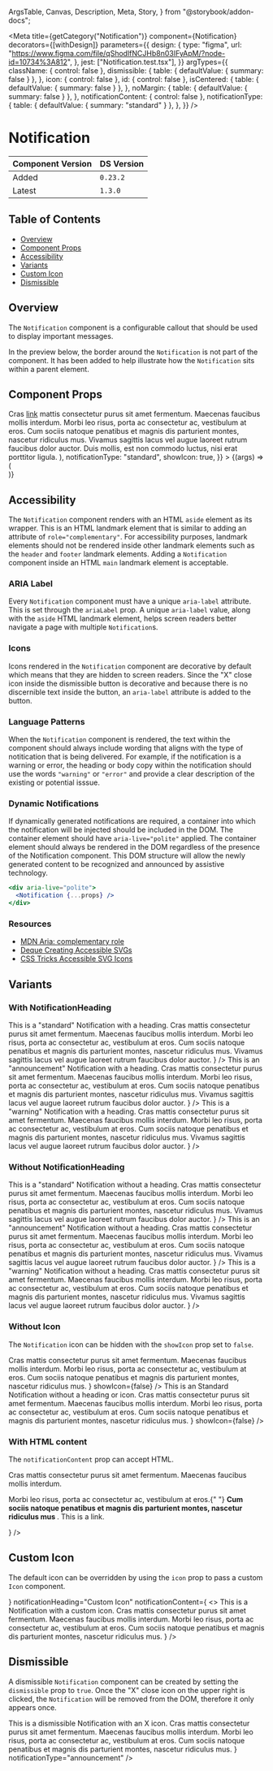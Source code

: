   ArgsTable,
  Canvas,
  Description,
  Meta,
  Story,
} from "@storybook/addon-docs";


<Meta
  title={getCategory("Notification")}
  component={Notification}
  decorators={[withDesign]}
  parameters={{
    design: {
      type: "figma",
      url: "https://www.figma.com/file/qShodlfNCJHb8n03IFyApM/?node-id=10734%3A812",
    },
    jest: ["Notification.test.tsx"],
  }}
  argTypes={{
    className: { control: false },
    dismissible: {
      table: { defaultValue: { summary: false } },
    },
    icon: { control: false },
    id: { control: false },
    isCentered: {
      table: { defaultValue: { summary: false } },
    },
    noMargin: {
      table: { defaultValue: { summary: false } },
    },
    notificationContent: { control: false },
    notificationType: {
      table: { defaultValue: { summary: "standard" } },
    },
  }}
/>

# Notification

| Component Version | DS Version |
| ----------------- | ---------- |
| Added             | `0.23.2`   |
| Latest            | `1.3.0`    |

## Table of Contents

- [Overview](#overview)
- [Component Props](#component-props)
- [Accessibility](#accessibility)
- [Variants](#variants)
- [Custom Icon](#custom-icon)
- [Dismissible](#dismissible)

## Overview

<Description of={Notification} />

The `Notification` component is a configurable callout that should be used to
display important messages.

In the preview below, the border around the `Notification` is not part of the
component. It has been added to help illustrate how the `Notification` sits
within a parent element.

## Component Props

<Canvas>
  <Story
    name="Notification with Controls"
    args={{
      ariaLabel: "Notification label",
      className: undefined,
      dismissible: false,
      icon: undefined,
      id: "notification-id",
      isCentered: false,
      noMargin: false,
      notificationHeading: "Notification Heading",
      notificationContent: (
        <>
          Cras <a href="/">link</a> mattis consectetur purus sit amet fermentum.
          Maecenas faucibus mollis interdum. Morbi leo risus, porta ac
          consectetur ac, vestibulum at eros. Cum sociis natoque penatibus et
          magnis dis parturient montes, nascetur ridiculus mus. Vivamus sagittis
          lacus vel augue laoreet rutrum faucibus dolor auctor. Duis mollis, est
          non commodo luctus, nisi erat porttitor ligula.
        </>
      ),
      notificationType: "standard",
      showIcon: true,
    }}
  >
    {(args) => (
      <div style={{ border: "1px solid #ccc" }}>
        <Notification {...args} />
      </div>
    )}
  </Story>
</Canvas>

<ArgsTable story="Notification with Controls" />

## Accessibility

The `Notification` component renders with an HTML `aside` element as its wrapper.
This is an HTML landmark element that is similar to adding an attribute of
`role="complementary"`. For accessibility purposes, landmark elements should not
be rendered inside other landmark elements such as the `header` and `footer`
landmark elements. Adding a `Notification` component inside an HTML `main` landmark
element is acceptable.

### ARIA Label

Every `Notification` component must have a unique `aria-label` attribute. This
is set through the `ariaLabel` prop. A unique `aria-label` value, along with the
`aside` HTML landmark element, helps screen readers better navigate a page with
multiple `Notification`s.

### Icons

Icons rendered in the `Notification` component are decorative by default which
means that they are hidden to screen readers. Since the "X" close icon inside the
dismissible button is decorative and because there is no discernible text inside
the button, an `aria-label` attribute is added to the button.

### Language Patterns

When the `Notification` component is rendered, the text within the component
should always include wording that aligns with the type of notitication that
is being delivered. For example, if the notification is a warning or error, the
heading or body copy within the notification should use the words `"warning"` or
`"error"` and provide a clear description of the existing or potential isssue.

### Dynamic Notifications

If dynamically generated notifications are required, a container into which the
notification will be injected should be included in the DOM. The container
element should have `aria-live="polite"` applied. The container element should
always be rendered in the DOM regardless of the presence of the Notification
component. This DOM structure will allow the newly generated content to be
recognized and announced by assistive technology.

```jsx
<div aria-live="polite">
  <Notification {...props} />
</div>
```

### Resources

- [MDN Aria: complementary role](https://developer.mozilla.org/en-US/docs/Web/Accessibility/ARIA/Roles/complementary_role)
- [Deque Creating Accessible SVGs](https://www.deque.com/blog/creating-accessible-svgs/)
- [CSS Tricks Accessible SVG Icons](https://css-tricks.com/accessible-svg-icons/)

## Variants

### With NotificationHeading

<Canvas>
  <DSProvider>
    <Notification
      notificationHeading="Standard Notification"
      notificationContent={
        <>
          This is a "standard" Notification with a heading. Cras mattis
          consectetur purus sit amet fermentum. Maecenas faucibus mollis
          interdum. Morbi leo risus, porta ac consectetur ac, vestibulum at
          eros. Cum sociis natoque penatibus et magnis dis parturient montes,
          nascetur ridiculus mus. Vivamus sagittis lacus vel augue laoreet
          rutrum faucibus dolor auctor.
        </>
      }
    />
  </DSProvider>
</Canvas>

<Canvas>
  <DSProvider>
    <Notification
      notificationType="announcement"
      notificationHeading="Announcement Notification"
      notificationContent={
        <>
          This is an "announcement" Notification with a heading. Cras mattis
          consectetur purus sit amet fermentum. Maecenas faucibus mollis
          interdum. Morbi leo risus, porta ac consectetur ac, vestibulum at
          eros. Cum sociis natoque penatibus et magnis dis parturient montes,
          nascetur ridiculus mus. Vivamus sagittis lacus vel augue laoreet
          rutrum faucibus dolor auctor.
        </>
      }
    />
  </DSProvider>
</Canvas>

<Canvas>
  <DSProvider>
    <Notification
      notificationType="warning"
      notificationHeading="Warning Notification"
      notificationContent={
        <>
          This is a "warning" Notification with a heading. Cras mattis
          consectetur purus sit amet fermentum. Maecenas faucibus mollis
          interdum. Morbi leo risus, porta ac consectetur ac, vestibulum at
          eros. Cum sociis natoque penatibus et magnis dis parturient montes,
          nascetur ridiculus mus. Vivamus sagittis lacus vel augue laoreet
          rutrum faucibus dolor auctor.
        </>
      }
    />
  </DSProvider>
</Canvas>

### Without NotificationHeading

<Canvas>
  <DSProvider>
    <Notification
      notificationContent={
        <>
          This is a "standard" Notification without a heading. Cras mattis
          consectetur purus sit amet fermentum. Maecenas faucibus mollis
          interdum. Morbi leo risus, porta ac consectetur ac, vestibulum at
          eros. Cum sociis natoque penatibus et magnis dis parturient montes,
          nascetur ridiculus mus. Vivamus sagittis lacus vel augue laoreet
          rutrum faucibus dolor auctor.
        </>
      }
    />
  </DSProvider>
</Canvas>

<Canvas>
  <DSProvider>
    <Notification
      notificationType="announcement"
      notificationContent={
        <>
          This is an "announcement" Notification without a heading. Cras mattis
          consectetur purus sit amet fermentum. Maecenas faucibus mollis
          interdum. Morbi leo risus, porta ac consectetur ac, vestibulum at
          eros. Cum sociis natoque penatibus et magnis dis parturient montes,
          nascetur ridiculus mus. Vivamus sagittis lacus vel augue laoreet
          rutrum faucibus dolor auctor.
        </>
      }
    />
  </DSProvider>
</Canvas>

<Canvas>
  <DSProvider>
    <Notification
      notificationType="warning"
      notificationContent={
        <>
          This is a "warning" Notification without a heading. Cras mattis
          consectetur purus sit amet fermentum. Maecenas faucibus mollis
          interdum. Morbi leo risus, porta ac consectetur ac, vestibulum at
          eros. Cum sociis natoque penatibus et magnis dis parturient montes,
          nascetur ridiculus mus. Vivamus sagittis lacus vel augue laoreet
          rutrum faucibus dolor auctor.
        </>
      }
    />
  </DSProvider>
</Canvas>

### Without Icon

The `Notification` icon can be hidden with the `showIcon` prop set to `false`.

<Canvas>
  <DSProvider>
    <Notification
      notificationHeading="Standard Notification without Icon"
      notificationContent={
        <>
          Cras mattis consectetur purus sit amet fermentum. Maecenas faucibus
          mollis interdum. Morbi leo risus, porta ac consectetur ac, vestibulum
          at eros. Cum sociis natoque penatibus et magnis dis parturient montes,
          nascetur ridiculus mus.
        </>
      }
      showIcon={false}
    />
    <Notification
      notificationContent={
        <>
          This is an Standard Notification without a heading or icon. Cras
          mattis consectetur purus sit amet fermentum. Maecenas faucibus mollis
          interdum. Morbi leo risus, porta ac consectetur ac, vestibulum at
          eros. Cum sociis natoque penatibus et magnis dis parturient montes,
          nascetur ridiculus mus.
        </>
      }
      showIcon={false}
    />
  </DSProvider>
</Canvas>

### With HTML content

The `notificationContent` prop can accept HTML.

<Canvas>
  <DSProvider>
    <Notification
      notificationHeading="Standard Notification with HTML content"
      notificationContent={
        <>
          <p>
            Cras mattis consectetur purus sit amet fermentum. Maecenas faucibus
            mollis interdum.
          </p>
          <p>
            Morbi leo risus, porta ac consectetur ac, vestibulum at eros.{" "}
            <b>
              Cum sociis natoque penatibus et magnis dis parturient montes,
              nascetur ridiculus mus
            </b>
            . <Link href="#">This is a link</Link>.
          </p>
        </>
      }
    />
  </DSProvider>
</Canvas>

## Custom Icon

The default icon can be overridden by using the `icon` prop to pass a custom `Icon` component.

<Canvas>
  <Story name="Custom Icons">
    <Notification
      icon={<Icon name="check" color="section.research.secondary" />}
      notificationHeading="Custom Icon"
      notificationContent={
        <>
          This is a Notification with a custom icon. Cras mattis consectetur
          purus sit amet fermentum. Maecenas faucibus mollis interdum. Morbi leo
          risus, porta ac consectetur ac, vestibulum at eros. Cum sociis natoque
          penatibus et magnis dis parturient montes, nascetur ridiculus mus.
        </>
      }
    />
  </Story>
</Canvas>

## Dismissible

A dismissible `Notification` component can be created by setting the
`dismissible` prop to `true`. Once the "X" close icon on the upper right is
clicked, the `Notification` will be removed from the DOM, therefore it only
appears once.

<Canvas>
  <Story name="Dismissible">
    <Notification
      dismissible
      notificationHeading="Dismissible Notification"
      notificationContent={
        <>
          This is a dismissible Notification with an X icon. Cras mattis
          consectetur purus sit amet fermentum. Maecenas faucibus mollis
          interdum. Morbi leo risus, porta ac consectetur ac, vestibulum at
          eros. Cum sociis natoque penatibus et magnis dis parturient montes,
          nascetur ridiculus mus.
        </>
      }
      notificationType="announcement"
    />
  </Story>
</Canvas>
